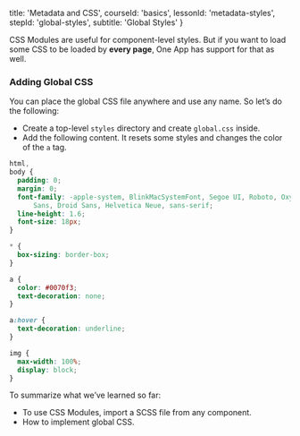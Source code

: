 
  title: 'Metadata and CSS',
  courseId: 'basics',
  lessonId: 'metadata-styles',
  stepId: 'global-styles',
  subtitle: 'Global Styles'
}

CSS Modules are useful for component-level styles. But if you want to load some CSS to be loaded by **every page**, One App has support for that as well.

### Adding Global CSS

You can place the global CSS file anywhere and use any name. So let’s do the following:

- Create a top-level `styles` directory and create `global.css` inside.
- Add the following content. It resets some styles and changes the color of the `a` tag.

```css
html,
body {
  padding: 0;
  margin: 0;
  font-family: -apple-system, BlinkMacSystemFont, Segoe UI, Roboto, Oxygen, Ubuntu, Cantarell, Fira
      Sans, Droid Sans, Helvetica Neue, sans-serif;
  line-height: 1.6;
  font-size: 18px;
}

* {
  box-sizing: border-box;
}

a {
  color: #0070f3;
  text-decoration: none;
}

a:hover {
  text-decoration: underline;
}

img {
  max-width: 100%;
  display: block;
}
```

To summarize what we’ve learned so far:

- To use CSS Modules, import a SCSS file from any component.
- How to implement global CSS.


